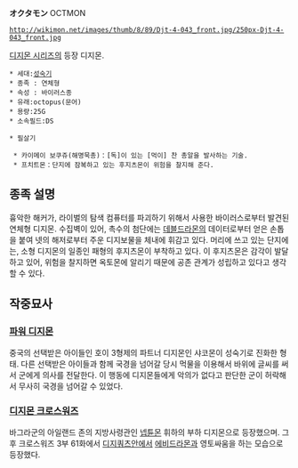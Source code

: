 '''オクタモン''' OCTMON
 http://wikimon.net/images/thumb/8/89/Djt-4-043_front.jpg/250px-Djt-4-043_front.jpg
[[디지몬 시리즈]]의 등장 디지몬. 
 * 세대:[[성숙기]]
 * 종족 : 연체형
 * 속성 : 바이러스종
 * 유래:octopus(문어)
 * 용량:25G
 * 소속필드:DS

 * 필살기

  * 카이메이 보쿠쥬(해명묵총)：[독]이 있는 [먹이] 찬 총알을 발사하는 기술.
  * 프치트몬：단지에 잠복하고 있는 후지츠몬이 위험을 찰지해 준다.

== 종족 설명 ==
흉악한 해커가, 라이벌의 탐색 컴퓨터를 파괴하기 위해서 사용한 바이러스로부터 발견된 연체형 디지몬. 수집벽이 있어, 촉수의 첨단에는 [[데블드라몬]]의 데이터로부터 얻은 손톱을 붙여 넷의 해저로부터 주운 디지보물을 체내에 휘감고 있다. 머리에 쓰고 있는 단지에는, 소형 디지몬의 일종인 패형의 후지츠몬이 부착하고 있다. 이 후지츠몬은 감각이 발달하고 있어, 위험을 찰지하면 옥토몬에 알리기 때문에 공존 관계가 성립하고 있다고 생각할 수 있다.

== 작중묘사 ==
=== [[파워 디지몬]] ===
중국의 선택받은 아이들인 호이 3형제의 파트너 디지몬인 샤코몬이 성숙기로 진화한 형태. 다른 선택받은 아이들과 함께 국경을 넘어갈 당시 먹물을 이용해서 바위에 글씨를 써서 군에게 의사를 전달한다. 이 행동에 디지몬들에게 악의가 없다고 판단한 군이 허락해서 무사히 국경을 넘어갈 수 있었다.
=== [[디지몬 크로스워즈]] ===
바그라군의 아일랜드 존의 지방사령관인 [[넵튠몬]] 휘하의 부하 디지몬으로 등장했으며. 그후 크로스워즈 3부 61화에서 [[디지쿼츠]]안에서 [[에비드라몬]]과 영토싸움을 하는 모습으로 등장했다.
